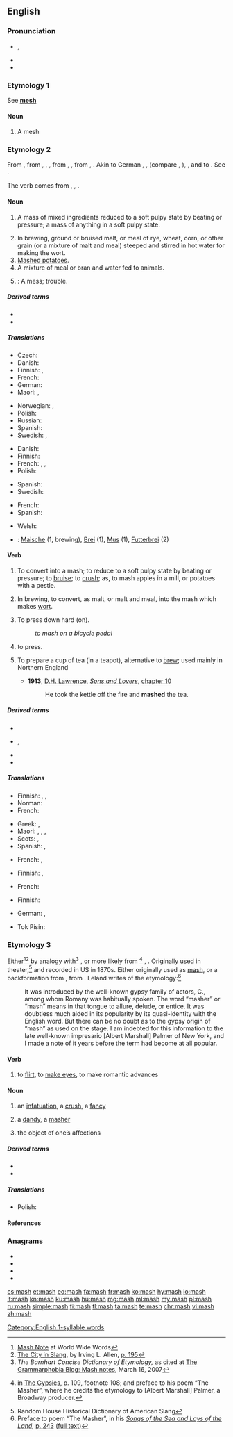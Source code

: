 {{also|MASH}}
==English==

===Pronunciation===
* {{enPR|măsh}}, {{IPA|/mæʃ/|lang=en}}
* {{audio|en-us-mash.ogg|Audio (US)|lang=en}}
* {{rhymes|æʃ|lang=en}}
 [[Category:English 1-syllable words]]

===Etymology 1===
See '''[[mesh]]'''

====Noun====
{{en-noun|es}}

# {{lb|en|obsolete}} A mesh

===Etymology 2===
{{PIE root|en|meyḱ}}
From {{etyl|enm|en}} {{m|enm|mash}}, from {{etyl|ang|en}} {{m|ang|mæsc|mǣsc-}}, {{m|ang|masc|māsc-}}, {{m|ang|max|māx-}}, from {{etyl|gem-pro|en}} {{m|gem-pro|*maiskaz}}, {{m|gem-pro|*maiskō||mixture, mash}}, from {{etyl|ine-pro|en}} {{m|ine-pro|*meyǵ-}}, {{m|ine-pro|*meyḱ-||to mix}}. Akin to German {{m|de|Meisch}}, {{m|de|Maische||mash}}, (compare {{m|de|meischen}}, {{m|de|maischen||to mash, wash}}), {{cog|sv|mäsk||mash}}, and to {{cog|ang|miscian||to mix}}. See {{l|en|mix}}.

The verb comes from {{etyl|enm|en}} {{m|enm|meshen}}, {{m|enm|meissen}}, {{m|enm|mæschen||to beat into a mash}}.

====Noun====
{{en-noun|~|es}}

# {{lb|en|uncountable}} A mass of mixed ingredients reduced to a soft pulpy state by beating or pressure; a mass of anything in a soft pulpy state.
# In brewing, ground or bruised malt, or meal of rye, wheat, corn, or other grain (or a mixture of malt and meal) steeped and stirred in hot water for making the wort.
# [[mashed potatoes|Mashed potatoes]].<!--full definition is at "mashed potatoes"-->
# A mixture of meal or bran and water fed to animals.
# {{lb|en|obsolete}}: A mess; trouble.
#: {{rfquotek|Beaumont and Fletcher}}

=====Derived terms=====
* {{l|en|mash tun}}<!--'''Mash tun''', a large tub used in making mash and wort-->
* {{l|en|mash vat}}

=====Translations=====
{{trans-top|a mass of mixed ingredients}}
* Czech: {{t+|cs|kaše|f}}
* Danish: {{t+|da|grød}}
* Finnish: {{t+|fi|muusi}}, {{t+|fi|sose}}
* French: {{t+|fr|purée|f}}
* German: {{t+|de|Brei|m}}
* Maori: {{t|mi|pāhia}}, {{t|mi|kōhari}} {{qualifier|refers to mashed food}}
{{trans-mid}}
* Norwegian: {{t+|no|mos|m}}, {{t+|no|grøt|m}}
* Polish: {{t+|pl|miazga|f}}
* Russian: {{t+|ru|пюре|n|sc=Cyrl}}
* Spanish: {{t+|es|mezcla|f}}
* Swedish: {{t+|sv|mos}}, {{t+|sv|gröt}}
{{trans-bottom}}

{{trans-top|in brewing}}
* Danish: {{t|da|mæsk}}
* Finnish: {{t+|fi|mäski}}
* French: {{t+|fr|empâtage|m}}, {{t+|fr|brassin|m}}, {{t|fr|maische|f}}
* Polish: {{t|pl|zacier|m}}
{{trans-mid}}
* Spanish: {{t|es|malta remojada|f}}
* Swedish: {{t+|sv|mäsk}}
{{trans-bottom}}

{{trans-see|mashed potatoes}}
{{trans-top|a mixture of meal or bran and water fed to animals}}
* French: {{t+|fr|mash|m}}
* Spanish: {{t+|es|amasijo|m}}
{{trans-mid}}
* Welsh: {{t|cy|llith|m}}
{{trans-bottom}}

{{trans-top|obsolete: a mess; trouble}}
{{trans-mid}}
{{trans-bottom}}

{{checktrans-top}}
* {{ttbc|de}}: [[Maische]] {{g|f}} (1, brewing), [[Brei]] {{g|m}} (1), [[Mus]] {{g|n}} (1), [[Futterbrei]] {{g|m}} (2)
{{checktrans-bottom}}

====Verb====
{{en-verb|es}}

# {{lb|en|transitive}} To convert into a mash; to reduce to a soft pulpy state by beating or pressure; to [[bruise]]; to [[crush]]; as, to mash apples in a mill, or potatoes with a pestle.
# {{lb|en|transitive}} In brewing, to convert, as malt, or malt and meal, into the mash which makes [[wort]].
# {{lb|en|transitive}} To press down hard (on).
#: ''to mash on a bicycle pedal''
# {{lb|en|transitive|southern US|informal}} to press.
# {{lb|en|transitive|UK}} To prepare a cup of tea (in a teapot), alternative to [[brew]]; used mainly in Northern England
#* '''1913''', [[w:D. H. Lawrence|D.H. Lawrence]], ''[[s:Sons_and_Lovers|Sons and Lovers]]'', [[s:Sons and Lovers/Chapter 10|chapter 10]]
#*: He took the kettle off the fire and '''mashed''' the tea.

=====Derived terms=====
* {{l|en|mashing}}
<!--* [[mashing tub]], a tub for making the mash in breweries and distilleries-->
* {{l|en|mashed potato}}, {{l|en|mashed potatoes}}<!-- plural noun (Originally lower class colloquial from early 1900s) Potatoes which have been boiled and mashed to a pulpy consistency, usu. with sparing addition of milk, salt, butter, or other flavoring. It is a popular accompaniment to a meat course-->
* {{l|en|bangers and mash}}
* {{l|en|mashup}}

=====Translations=====
{{trans-top|convert (something) into a mash}}
* Finnish: {{t|fi|muusata}}, {{t+|fi|muhentaa}}, {{t|fi|survoa}}
* Norman: {{t|nrf|hadgi}}
* French: {{t+|fr|écraser}}
{{trans-mid}}
* Greek: {{t+|el|πολτοποιώ}}, {{t+|el|λιώνω}}
* Maori: {{t|mi|whakapē}}, {{t|mi|kōhari}}, {{t|mi|penupenu}}, {{t|mi|pehu}}
* Scots: {{t|sco|champ}}, {{t|sco|pran}}
* Spanish: {{t+|es|machacar}}, {{t|es|hacer puré}}
{{trans-bottom}}

{{trans-top|to steep grains in brewing}}
* French: {{t+|fr|tremper}}, {{t+|fr|empâter}}
{{trans-mid}}
{{trans-bottom}}

{{trans-top|press down hard on (something)}}
* Finnish: {{t|fi|survoa}}, {{t|fi|survaista}}
{{trans-mid}}
* French: {{t+|fr|écraser}}
{{trans-bottom}}

{{trans-top|press (something)}}
* Finnish: {{t+|fi|puristaa}}
{{trans-mid}}
{{trans-bottom}}

{{checktrans-top}}
* German: {{t-check|de|mischen}}, {{t-check|de|zerstampfen}}
{{trans-mid}}
* Tok Pisin: {{t-check|tpi|paitim}}
{{trans-bottom}}

===Etymology 3===
Either<ref>[http://www.worldwidewords.org/qa/qa-mas1.htm Mash Note] at World Wide Words</ref><ref>[http://books.google.com/books?id=j41z0yeKbeIC&pg=PA195&dq=masher The City in Slang], by Irving L. Allen, [http://books.google.com/books?id=j41z0yeKbeIC&pg=PA195&dq=masher p. 195]</ref> by analogy with<ref>''The Barnhart Concise Dictionary of Etymology,'' as cited at [http://www.grammarphobia.com/blog/2007/03/mash-notes.html The Grammarphobia Blog: Mash notes], March 16, 2007</ref> {{m|en|mash||to press, to soften}}, or more likely from {{etyl|rom|en}}<ref>{{w|Charles Godfrey Leland}} in [http://www.gutenberg.org/etext/22939 The Gypsies], p. 109, footnote 108; and preface to his poem “The Masher”, where he credits the etymology to [Albert Marshall] Palmer, a Broadway producer.</ref> {{m|rom|masha||a fascinator, an enticer}}, {{m|rom|mashdva||fascination, enticement}}. Originally used in theater,<ref>Random House Historical Dictionary of American Slang</ref> and recorded in US in 1870s. Either originally used as [[mash]], or a backformation from {{m|en|masher}}, from {{m|en|masha}}. Leland writes of the etymology:<ref>Preface to poem “The Masher”, in his ''[http://books.google.com/books?id=B2GmNo96450C Songs of the Sea and Lays of the Land],'' [http://books.google.com/books?id=B2GmNo96450C&printsec=frontcover#PPA243,M1 p. 243] ([http://www.archive.org/stream/songsofthesea00lelarich/songsofthesea00lelarich_djvu.txt full text])</ref>
: It was introduced by the well-known gypsy family of actors, C., among whom Romany was habitually spoken. The word “masher” or “mash” means in that tongue to allure, delude, or entice. It was doubtless much aided in its popularity by its quasi-identity with the English word. But there can be no doubt as to the gypsy origin of “mash” as used on the stage. I am indebted for this information to the late well-known impresario [Albert Marshall] Palmer of New York, and I made a note of it years before the term had become at all popular.

====Verb====
{{en-verb|mashes|mashing|mashed}}

# to [[flirt]], to [[make eyes]], to make romantic advances

====Noun====
{{en-noun|es}}

# {{lb|en|obsolete}} an [[infatuation]], a [[crush]], a [[fancy]]
# {{lb|en|obsolete}} a [[dandy]], a [[masher]]
# {{lb|en|obsolete}} the object of one’s affections {{qualifier|either sex}}

=====Derived terms=====
* {{l|en|mash note}}
* {{l|en|masher}}

=====Translations=====
{{trans-top|an infatuation, a crush, a fancy}}
* Polish: {{t+|pl|flirt|m}}
{{trans-mid}}
{{trans-bottom}}

====References====
<references/>

===Anagrams===
* {{l|en|AMHS}}
* {{l|en|hams}}
* {{l|en|HMAS}}
* {{l|en|sham}}

[[cs:mash]]
[[et:mash]]
[[eo:mash]]
[[fa:mash]]
[[fr:mash]]
[[ko:mash]]
[[hy:mash]]
[[io:mash]]
[[it:mash]]
[[kn:mash]]
[[ku:mash]]
[[hu:mash]]
[[mg:mash]]
[[ml:mash]]
[[my:mash]]
[[pl:mash]]
[[ru:mash]]
[[simple:mash]]
[[fi:mash]]
[[tl:mash]]
[[ta:mash]]
[[te:mash]]
[[chr:mash]]
[[vi:mash]]
[[zh:mash]]